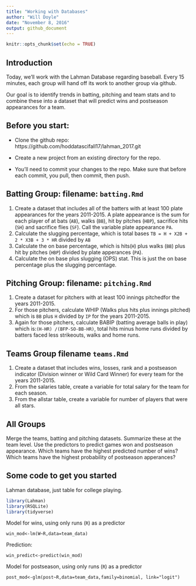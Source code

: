 ```yaml
---
title: "Working with Databases"
author: "Will Doyle"
date: "November 8, 2016"
output: github_document
---
```


```r
knitr::opts_chunk$set(echo = TRUE)
```

## Introduction
Today, we'll work with the Lahman Database regarding baseball. Every 15 minutes, each group will hand off its work to another group via github. 

Our goal is to identify trends in batting, pitching and team stats and to combine these into a dataset that will predict wins and postseason appearances for a team. 

## Before you start:

- Clone the github repo: https://github.com/hoddatascifall17/lahman_2017.git

- Create a new project from an existing directory for the repo. 

- You'll need to commit your changes to the repo. Make sure that before each commit, you pull, then commit, then push. 

## Batting Group: filename: `batting.Rmd` 

1. Create a dataset that includes all of the batters with at least 100 plate appearances for the years 2011-2015. A plate appearance is the sum for each player of at bats (`AB`), walks (`BB`),  hit by pitches (`HBP`), sacrifice hits (`SH`) and sacrifice flies (`SF`). Call the variable plate appearance `PA`. 
2. Calculate the slugging percentage, which is total bases `TB = H + X2B + 2 * X3B + 3 * HR` divided by `AB`
3. Calculate the on base percentage, which is hits(`H`)  plus walks (`BB`) plus hit by pitches (`HBP`) divided by plate apperances (`PA`).  
3. Calculate the on base plus slugging (OPS) stat. This is just the on base percentage plus the slugging percentage.  

## Pitching Group: filename: `pitching.Rmd` 

1. Create a dataset for pitchers with at least 100 innings pitchedfor the years 2011-2015. 
2. For those pitchers, calculate WHIP (Walks plus hits plus innings pitched) which is `BB` plus `H` divided by `IP` for the years 2011-2015. 
3. Again for those pitchers, calculate BABIP (batting average balls in play) which is:`(H-HR) /(BFP-SO-BB-HR)`, total hits minus home runs divided by batters faced less strikeouts, walks and home runs. 

## Teams Group filename `teams.Rmd`
1. Create a dataset that includes wins, losses, rank and a postseason indicator (Division winner or Wild Card Winner) for every team for the years 2011-2015. 
2. From the salaries table, create a variable for total salary for the team for each season. 
3. From the allstar table, create a variable for number of players that were all stars.  

## All Groups

Merge the teams, batting and pitching datasets. Summarize these at the team level. Use the predictors to predict games won and postseason appearance. Which teams have the highest predicted number of wins? Which teams have the highest probability of postseason apperances?

## Some code to get you started

Lahman database, just table for college playing. 

```r
library(Lahman)
library(RSQLite)
library(tidyverse)

```

Model for wins, using only runs (`R`) as a predictor

`win_mod<-lm(W~R,data=team_data)`

Prediction:

`win_predict<-predict(win_mod)`

Model for postseason, using only runs (`R`) as a predictor

`post_mod<-glm(post~R,data=team_data,family=binomial, link="logit")`

